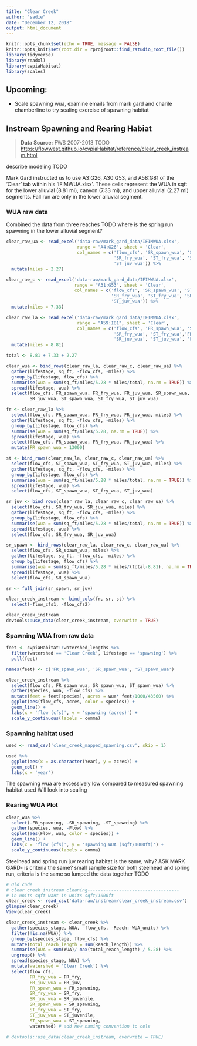 ```yaml
---
title: "Clear Creek"
author: "sadie"
date: "December 12, 2018"
output: html_document
---
```


```r
knitr::opts_chunk$set(echo = TRUE, message = FALSE)
knitr::opts_knit$set(root.dir = rprojroot::find_rstudio_root_file())
library(tidyverse)
library(readxl)
library(cvpiaHabitat)
library(scales)
```

## Upcoming:
* Scale spawning wua, examine emails from mark gard and charile chamberline to try scaling exercise of spawning habitat

## Instream Spawning and Rearing Habiat

> **Data Source:** FWS 2007-2013 TODO
> <https://flowwest.github.io/cvpiaHabitat/reference/clear_creek_instream.html>

describe modeling TODO

Mark Gard instructed us to use A3:G26, A30:G53, and A58:G81 of the 'Clear' tab
within his 'IFIMWUA.xlsx'. These cells represent the WUA in sqft for the lower
alluvial (8.81 mi), canyon (7.33 mi), and upper alluvial (2.27 mi) segments.
Fall run are only in the lower alluvial segment.

### WUA raw data
Combined the data from three reaches TODO
where is the spring run spawning in the lower alluvial segment?

```r
clear_raw_ua <- read_excel('data-raw/mark_gard_data/IFIMWUA.xlsx', 
                           range = "A4:G26", sheet = 'Clear', 
                           col_names = c('flow_cfs', 'SR_spawn_wua', 'ST_spawn_wua', 
                                         'SR_fry_wua', 'ST_fry_wua', 'SR_juv_wua', 
                                         'ST_juv_wua')) %>% 
  mutate(miles = 2.27)

clear_raw_c <- read_excel('data-raw/mark_gard_data/IFIMWUA.xlsx', 
                          range = "A31:G53", sheet = 'Clear',
                          col_names = c('flow_cfs', 'SR_spawn_wua', 'ST_spawn_wua', 
                                        'SR_fry_wua', 'ST_fry_wua', 'SR_juv_wua', 
                                        'ST_juv_wua')) %>% 
  mutate(miles = 7.33)

clear_raw_la <- read_excel('data-raw/mark_gard_data/IFIMWUA.xlsx', 
                           range = "A59:I81", sheet = 'Clear',
                           col_names = c('flow_cfs', 'FR_spawn_wua', 'ST_spawn_wua', 
                                         'SR_fry_wua', 'ST_fry_wua','FR_fry_wua', 
                                         'SR_juv_wua', 'ST_juv_wua', 'FR_juv_wua')) %>% 
  mutate(miles = 8.81)

total <- 8.81 + 7.33 + 2.27

clear_wua <- bind_rows(clear_raw_la, clear_raw_c, clear_raw_ua) %>% 
  gather(lifestage, sq_ft, -flow_cfs, -miles) %>% 
  group_by(lifestage, flow_cfs) %>% 
  summarise(wua = sum(sq_ft/miles/5.28 * miles/total, na.rm = TRUE)) %>% 
  spread(lifestage, wua) %>% 
  select(flow_cfs, FR_spawn_wua, FR_fry_wua, FR_juv_wua, SR_spawn_wua, SR_fry_wua, 
         SR_juv_wua, ST_spawn_wua, ST_fry_wua, ST_juv_wua)

fr <- clear_raw_la %>% 
  select(flow_cfs, FR_spawn_wua, FR_fry_wua, FR_juv_wua, miles) %>% 
  gather(lifestage, sq_ft, -flow_cfs, -miles) %>% 
  group_by(lifestage, flow_cfs) %>% 
  summarise(wua = sum(sq_ft/miles/5.28, na.rm = TRUE)) %>% 
  spread(lifestage, wua) %>% 
  select(flow_cfs, FR_spawn_wua, FR_fry_wua, FR_juv_wua) %>% 
  mutate(FR_spawn_wua = 13000)

st <- bind_rows(clear_raw_la, clear_raw_c, clear_raw_ua) %>% 
  select(flow_cfs, ST_spawn_wua, ST_fry_wua, ST_juv_wua, miles) %>% 
  gather(lifestage, sq_ft, -flow_cfs, -miles) %>% 
  group_by(lifestage, flow_cfs) %>% 
  summarise(wua = sum(sq_ft/miles/5.28 * miles/total, na.rm = TRUE)) %>% 
  spread(lifestage, wua) %>% 
  select(flow_cfs, ST_spawn_wua, ST_fry_wua, ST_juv_wua) 

sr_juv <- bind_rows(clear_raw_la, clear_raw_c, clear_raw_ua) %>% 
  select(flow_cfs, SR_fry_wua, SR_juv_wua, miles) %>% 
  gather(lifestage, sq_ft, -flow_cfs, -miles) %>% 
  group_by(lifestage, flow_cfs) %>% 
  summarise(wua = sum(sq_ft/miles/5.28 * miles/total, na.rm = TRUE)) %>% 
  spread(lifestage, wua) %>% 
  select(flow_cfs, SR_fry_wua, SR_juv_wua) 

sr_spawn <- bind_rows(clear_raw_la, clear_raw_c, clear_raw_ua) %>% 
  select(flow_cfs, SR_spawn_wua, miles) %>% 
  gather(lifestage, sq_ft, -flow_cfs, -miles) %>%
  group_by(lifestage, flow_cfs) %>%
  summarise(wua = sum(sq_ft/miles/5.28 * miles/(total-8.81), na.rm = TRUE)) %>% 
  spread(lifestage, wua) %>% 
  select(flow_cfs, SR_spawn_wua) 

sr <- full_join(sr_spawn, sr_juv)

clear_creek_instream <- bind_cols(fr, sr, st) %>% 
  select(-flow_cfs1, -flow_cfs2)

clear_creek_instream
devtools::use_data(clear_creek_instream, overwrite = TRUE)
```


### Spawning WUA from raw data

```r
feet <- cvpiaHabitat::watershed_lengths %>% 
  filter(watershed == 'Clear Creek', lifestage == 'spawning') %>% 
  pull(feet)

names(feet) <- c('FR_spawn_wua', 'SR_spawn_wua', 'ST_spawn_wua')

clear_creek_instream %>%
  select(flow_cfs, FR_spawn_wua, SR_spawn_wua, ST_spawn_wua) %>%
  gather(species, wua, -flow_cfs) %>% 
  mutate(feet = feet[species], acres = wua* feet/1000/43560) %>% 
  ggplot(aes(flow_cfs, acres, color = species)) +
  geom_line() +
  labs(x = 'flow (cfs)', y = 'spawning (acres)') +
  scale_y_continuous(labels = comma)
```



### Spawning habitat used
```r
used <- read_csv('clear_creek_mapped_spawning.csv', skip = 1)

used %>%
  ggplot(aes(x = as.character(Year), y = acres)) +
  geom_col() +
  labs(x = 'year')
```

The spawning wua are excessively low compared to measured spawning habitat used
Will look into scaling

### Rearing WUA Plot
```r
clear_wua %>%
  select(-FR_spawning, -SR_spawning, -ST_spawning) %>%
  gather(species, wua, -Flow) %>%
  ggplot(aes(Flow, wua, color = species)) +
  geom_line() +
  labs(x = 'flow (cfs)', y = 'spawning WUA (sqft/1000ft)') +
  scale_y_continuous(labels = comma)
```

Steelhead and spring run juv rearing habitat is the same, why?
ASK MARK GARD- is criteria the same?
small sample size for both steelhead and spring run, criteria is the same so lumped the data together TODO

```r
# Old code
# clear creek instream cleaning-----------------------------------
# in units sqft want in units sqft/1000ft
clear_creek <- read_csv('data-raw/instream/clear_creek_instream.csv')
glimpse(clear_creek)
View(clear_creek)

clear_creek_instream <- clear_creek %>%
  gather(species_stage, WUA, -flow_cfs, -Reach:-WUA_units) %>%
  filter(!is.na(WUA)) %>%
  group_by(species_stage, flow_cfs) %>%
  mutate(total_reach_length = sum(Reach_length)) %>%
  summarise(WUA = sum(WUA)/ max(total_reach_length) / 5.28) %>%
  ungroup() %>%
  spread(species_stage, WUA) %>%
  mutate(watershed = 'Clear Creek') %>%
  select(flow_cfs,
         FR_fry_wua = FR_fry,
         FR_juv_wua = FR_juv,
         FR_spawn_wua = FR_spawning,
         SR_fry_wua = SR_fry,
         SR_juv_wua = SR_juvenile,
         SR_spawn_wua = SR_spawning,
         ST_fry_wua = ST_fry,
         ST_juv_wua = ST_juvenile,
         ST_spawn_wua = ST_spawning,
         watershed) # add new naming convention to cols

# devtools::use_data(clear_creek_instream, overwrite = TRUE)
```


